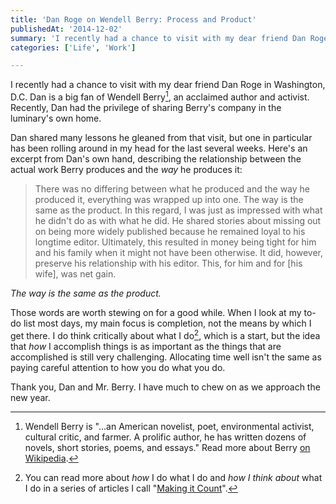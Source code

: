 ```yaml
---
title: 'Dan Roge on Wendell Berry: Process and Product'
publishedAt: '2014-12-02'
summary: 'I recently had a chance to visit with my dear friend Dan Roge in Washington, D.C. Dan is a big fan of Wendell Berry[^1], an acclaimed author and activist. Recently, Dan had the privilege of sharing Be...'
categories: ['Life', 'Work']

---
```


I recently had a chance to visit with my dear friend Dan Roge in Washington, D.C. Dan is a big fan of Wendell Berry[^1], an acclaimed author and activist. Recently, Dan had the privilege of sharing Berry's company in the luminary's own home.

Dan shared many lessons he gleaned from that visit, but one in particular has been rolling around in my head for the last several weeks. Here's an excerpt from Dan's own hand, describing the relationship between the actual work Berry produces and the *way* he produces it:

> There was no differing between what he produced and the way he produced it, everything was wrapped up into one. The way is the same as the product. In this regard, I was just as impressed with what he didn't do as with what he did. He shared stories about missing out on being more widely published because he remained loyal to his longtime editor. Ultimately, this resulted in money being tight for him and his family when it might not have been otherwise. It did, however, preserve his relationship with his editor. This, for him and for [his wife], was net gain.

*The way is the same as the product.*

Those words are worth stewing on for a good while. When I look at my to-do list most days, my main focus is completion, not the means by which I get there. I do think critically about what I do[^2], which is a start, but the idea that *how* I accomplish things is as important as the things that are accomplished is still very challenging. Allocating time well isn't the same as paying careful attention to how you do what you do.

Thank you, Dan and Mr. Berry. I have much to chew on as we approach the new year.

[^1]: Wendell Berry is "...an American novelist, poet, environmental activist, cultural critic, and farmer. A prolific author, he has written dozens of novels, short stories, poems, and essays." Read more about Berry [on Wikipedia](https://en.wikipedia.org/wiki/Wendell_Berry).



[^2]: You can read more about *how* I do what I do and *how I think about* what I do in a series of articles I call "[Making it Count](https://ericdodds.com/series-making-it-count/)".
